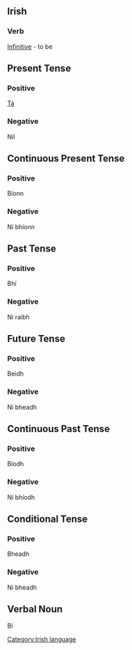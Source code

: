 ==Irish==

===Verb===
[[Infinitive]] - to be

==Present Tense==
===Positive===
[[Tá]]

===Negative===
Níl

==Continuous Present Tense==
===Positive===
Bíonn

===Negative===
Ní bhíonn

==Past Tense==
===Positive===
Bhí

===Negative===
Ní raibh

==Future Tense==
===Positive===
Beidh

===Negative===
Ní bheadh

==Continuous Past Tense==
===Positive===
Bíodh

===Negative===
Ní bhíodh

==Conditional Tense==
===Positive===
Bheadh

===Negative===
Ní bheadh
==Verbal Noun==
Bí

[[Category:Irish language]]